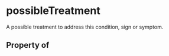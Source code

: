# possibleTreatment

A possible treatment to address this condition, sign or symptom.

## Property of



